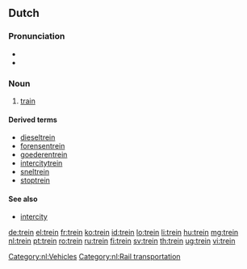 {{also|treiñ}}
==Dutch==

===Pronunciation===
* {{rhymes|ɛi̯n|lang=nl}}
* {{audio|Nl-trein.ogg|Audio}}

===Noun===
{{nl-noun|m|treinen|treintje}}

# [[train]]

====Derived terms====
* [[dieseltrein]]
* [[forensentrein]]
* [[goederentrein]]
* [[intercitytrein]]
* [[sneltrein]]
* [[stoptrein]]

====See also====
* [[intercity]]

[[Category:nl:Vehicles]]
[[Category:nl:Rail transportation]]

[[de:trein]]
[[el:trein]]
[[fr:trein]]
[[ko:trein]]
[[id:trein]]
[[lo:trein]]
[[li:trein]]
[[hu:trein]]
[[mg:trein]]
[[nl:trein]]
[[pt:trein]]
[[ro:trein]]
[[ru:trein]]
[[fi:trein]]
[[sv:trein]]
[[th:trein]]
[[ug:trein]]
[[vi:trein]]